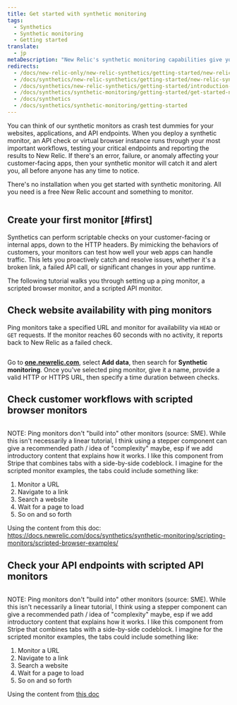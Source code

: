 ```yaml
---
title: Get started with synthetic monitoring
tags:
  - Synthetics
  - Synthetic monitoring
  - Getting started
translate:
  - jp
metaDescription: "New Relic's synthetic monitoring capabilities give you automated, scriptable tools to monitor your websites, critical business transactions, and API endpoints."
redirects:
  - /docs/new-relic-only/new-relic-synthetics/getting-started/new-relic-synthetics
  - /docs/synthetics/new-relic-synthetics/getting-started/new-relic-synthetics
  - /docs/synthetics/new-relic-synthetics/getting-started/introduction-new-relic-synthetics
  - /docs/synthetics/synthetic-monitoring/getting-started/get-started-new-relic-synthetic-monitoring
  - /docs/synthetics
  - /docs/synthetics/synthetic-monitoring/getting-started
---
```






You can think of our synthetic monitors as crash test dummies for your websites, applications, and API endpoints. When you deploy a synthetic monitor, an API check or virtual browser instance runs through your most important workflows, testing your critical endpoints and reporting the results to New Relic. If there's an error, failure, or anomaly affecting your customer-facing apps, then your synthetic monitor will catch it and alert you, all before anyone has any time to notice.

There's no installation when you get started with synthetic monitoring. All you need is a free New Relic account and something to monitor.

<img
  title=""
  alt=""
  src={signupCTA}
/>

## Create your first monitor [#first]

Synthetics can perform scriptable checks on your customer-facing or internal apps, down to the HTTP headers. By mimicking the behaviors of customers, your monitors can test how well your web apps can handle traffic. This lets you proactively catch and resolve issues, whether it's a broken link, a failed API call, or significant changes in your app runtime.

The following tutorial walks you through setting up a ping monitor, a scripted browser monitor, and a scripted API monitor. 

<Steps>

<Step>

## Check website availability with ping monitors  

Ping monitors take a specified URL and monitor for availability via `HEAD` or `GET` requests. If the monitor reaches 60 seconds with no activity, it reports back to New Relic as a failed check. 

<img
  title=""
  alt=""
  src={syntheticCreatePingMonitorGif}
/>

Go to **[one.newrelic.com](https://one.newrelic.com)**, select **Add data**, then search for **Synthetic monitoring**. Once you've selected ping monitor, give it a name, provide a valid HTTP or HTTPS URL, then specify a time duration between checks.

</Step>

<Step>

## Check customer workflows with scripted browser monitors

<img
  title=""
  alt=""
  src={stripeComponent}
/>

NOTE: Ping monitors don't "build into" other monitors (source: SME). While this isn't necessarily a linear tutorial, I think using a stepper component can give a recommended path / idea of "complexity" maybe, esp if we add introductory content that explains how it works. I like this component from Stripe that combines tabs with a side-by-side codeblock. I imagine for the scripted monitor examples, the tabs could include something like:

1. Monitor a URL
2. Navigate to a link
3. Search a website
4. Wait for a page to load
5. So on and so forth 

Using the content from this doc: https://docs.newrelic.com/docs/synthetics/synthetic-monitoring/scripting-monitors/scripted-browser-examples/


</Step>

<Step>

## Check your API endpoints with scripted API monitors

<img
  title=""
  alt=""
  src={stripeComponent}
/>

NOTE: Ping monitors don't "build into" other monitors (source: SME). While this isn't necessarily a linear tutorial, I think using a stepper component can give a recommended path / idea of "complexity" maybe, esp if we add introductory content that explains how it works. I like this component from Stripe that combines tabs with a side-by-side codeblock. I imagine for the scripted monitor examples, the tabs could include something like:

1. Monitor a URL
2. Navigate to a link
3. Search a website
4. Wait for a page to load
5. So on and so forth 

Using the content from [this doc](docs/synthetics/synthetic-monitoring/scripting-monitors/scripted-browser-examples)

</Step>

</Steps>

